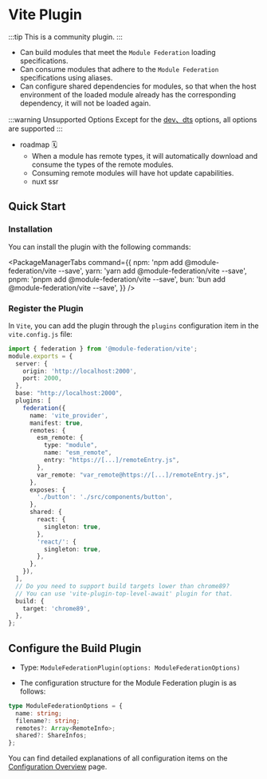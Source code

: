 # Vite Plugin

:::tip
This is a community plugin.
:::

- Can build modules that meet the `Module Federation` loading specifications.
- Can consume modules that adhere to the `Module Federation` specifications using aliases.
- Can configure shared dependencies for modules, so that when the host environment of the loaded module already has the corresponding dependency, it will not be loaded again.


:::warning Unsupported Options
Except for the [dev、dts](../../configure/dev.html) options, all options are supported
:::
- roadmap 🗓️
  - When a module has remote types, it will automatically download and consume the types of the remote modules.
  - Consuming remote modules will have hot update capabilities.
  - nuxt ssr

## Quick Start

### Installation

You can install the plugin with the following commands:


<PackageManagerTabs
  command={{
    npm: 'npm add @module-federation/vite --save',
    yarn: 'yarn add @module-federation/vite --save',
    pnpm: 'pnpm add @module-federation/vite --save',
    bun: 'bun add @module-federation/vite --save',
  }}
/>

### Register the Plugin

In `Vite`, you can add the plugin through the `plugins` configuration item in the `vite.config.js` file:

```ts title='vite.config.js'
import { federation } from '@module-federation/vite';
module.exports = {
  server: {
    origin: 'http://localhost:2000',
    port: 2000,
  },
  base: "http://localhost:2000",
  plugins: [
    federation({
      name: 'vite_provider',
      manifest: true,
      remotes: {
        esm_remote: {
          type: "module",
          name: "esm_remote",
          entry: "https://[...]/remoteEntry.js",
        },
        var_remote: "var_remote@https://[...]/remoteEntry.js",
      },
      exposes: {
        './button': './src/components/button',
      },
      shared: {
        react: {
          singleton: true,
        },
        'react/': {
          singleton: true,
        },
      },
    }),
  ],
  // Do you need to support build targets lower than chrome89?
  // You can use 'vite-plugin-top-level-await' plugin for that.
  build: {
    target: 'chrome89',
  },
};
```

## Configure the Build Plugin

- Type: `ModuleFederationPlugin(options: ModuleFederationOptions)`

- The configuration structure for the Module Federation plugin is as follows:

```ts
type ModuleFederationOptions = {
  name: string;
  filename?: string;
  remotes?: Array<RemoteInfo>;
  shared?: ShareInfos;
};
```

You can find detailed explanations of all configuration items on the [Configuration Overview](../../configure/index) page.
